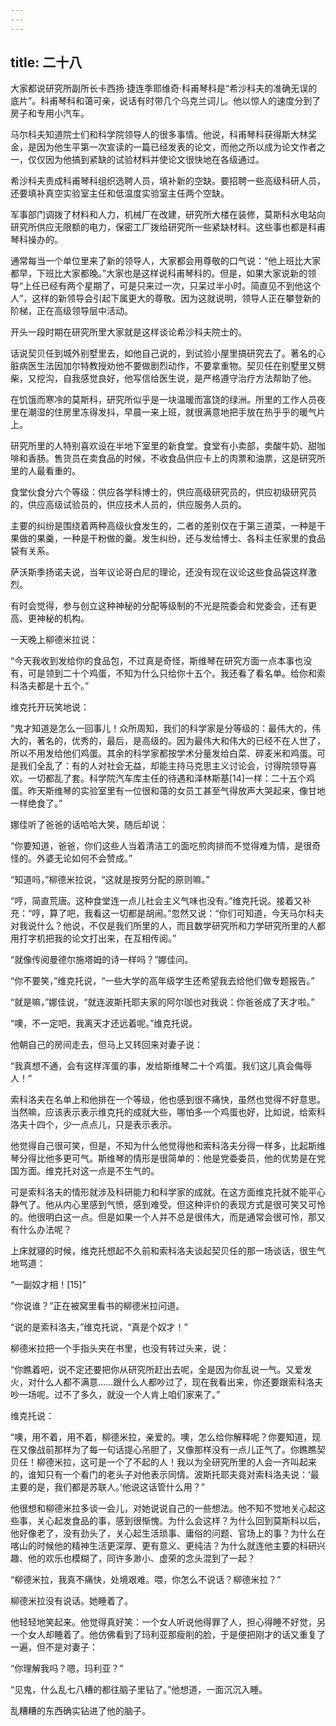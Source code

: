 ```yaml
---
---
---
```

title: 二十八
---



大家都说研究所副所长卡西扬·捷连季耶维奇·科甫琴科是“希沙科夫的准确无误的底片”。科甫琴科和蔼可亲，说话有时带几个乌克兰词儿。他以惊人的速度分到了房子和专用小汽车。

马尔科夫知道院士们和科学院领导人的很多事情。他说，科甫琴科获得斯大林奖金，是因为他生平第一次宣读的一篇已经发表的论文，而他之所以成为论文作者之一，仅仅因为他搞到紧缺的试验材料并使论文很快地在各级通过。

希沙科夫责成科甫琴科组织选聘人员，填补新的空缺。要招聘一些高级科研人员，还要填补真空实验室主任和低温度实验室主任两个空缺。

军事部门调拨了材料和人力，机械厂在改建，研究所大楼在装修，莫斯科水电站向研究所供应无限额的电力，保密工厂拨给研究所一些紧缺材料。这些事也都是科甫琴科操办的。

通常每当一个单位里来了新的领导人，大家都会用尊敬的口气说：“他上班比大家都早，下班比大家都晚。”大家也是这样说科甫琴科的。但是，如果大家说新的领导“上任已经有两个星期了，可是只来过一次，只呆过半小时。简直见不到他这个人”，这样的新领导会引起下属更大的尊敬。因为这就说明，领导人正在攀登新的阶梯，正在高级领导层中活动。

开头一段时期在研究所里大家就是这样谈论希沙科夫院士的。

话说契贝任到城外别墅里去，如他自己说的，到试验小屋里搞研究去了。著名的心脏病医生法因加尔特教授劝他不要做剧烈动作，不要拿重物。契贝任在别墅里又劈柴，又挖沟，自我感觉良好，他写信给医生说，是严格遵守治疗方法帮助了他。

在饥饿而寒冷的莫斯科，研究所似乎是一块温暖而富饶的绿洲。所里的工作人员夜里在潮湿的住房里冻得发抖，早晨一来上班，就很满意地把手放在热乎乎的暖气片上。

研究所里的人特别喜欢设在半地下室里的新食堂。食堂有小卖部，卖酸牛奶、甜咖啡和香肠。售货员在卖食品的时候，不收食品供应卡上的肉票和油票，这是研究所里的人最看重的。

食堂伙食分六个等级：供应各学科博士的，供应高级研究员的，供应初级研究员的，供应高级试验员的，供应技术人员的，供应服务人员的。

主要的纠纷是围绕着两种高级伙食发生的，二者的差别仅在于第三道菜，一种是干果做的果羹，一种是干粉做的羹。发生纠纷，还与发给博士、各科主任家里的食品袋有关系。

萨沃斯季扬诺夫说，当年议论哥白尼的理论，还没有现在议论这些食品袋这样激烈。

有时会觉得，参与创立这种神秘的分配等级制的不光是院委会和党委会，还有更高、更神秘的机构。

一天晚上柳德米拉说：

“今天我收到发给你的食品包，不过真是奇怪，斯维琴在研究方面一点本事也没有，可是领到二十个鸡蛋，不知为什么只给你十五个。我还看了看名单。给你和索科洛夫都是十五个。”

维克托开玩笑地说：

“鬼才知道是怎么一回事儿！众所周知，我们的科学家是分等级的：最伟大的，伟大的，著名的，优秀的，最后，是高级的。因为最伟大和伟大的已经不在人世了，所以不用发给他们鸡蛋。其余的科学家都按学术分量发给白菜、碎麦米和鸡蛋。可是我们全乱了：有的人对社会无益，却能主持马克思主义讨论会，讨得院领导喜欢。一切都乱了套。科学院汽车库主任的待遇和泽林斯基[14]一样：二十五个鸡蛋。昨天斯维琴的实验室里有一位很和蔼的女员工甚至气得放声大哭起来，像甘地一样绝食了。”

娜佳听了爸爸的话哈哈大笑，随后却说：

“你要知道，爸爸，你们这些人当着清洁工的面吃煎肉排而不觉得难为情，是很奇怪的。外婆无论如何不会赞成。”

“知道吗，”柳德米拉说，“这就是按劳分配的原则嘛。”

“哼，简直荒唐。这种食堂连一点儿社会主义气味也没有。”维克托说。接着又补充：“哼，算了吧，我看这一切都是胡闹。”忽然又说：“你们可知道，今天马尔科夫对我说什么？他说，不仅是我们所里的人，而且数学研究所和力学研究所里的人都用打字机把我的论文打出来，在互相传阅。”

“就像传阅曼德尔施塔姆的诗一样吗？”娜佳问。

“你不要笑，”维克托说，“一些大学的高年级学生还希望我去给他们做专题报告。”

“就是嘛，”娜佳说，“就连波斯托耶夫家的阿尔珈也对我说：你爸爸成了天才啦。”

“噢，不一定吧，我离天才还远着呢。”维克托说。

他朝自己的房间走去，但马上又转回来对妻子说：

“我真想不通，会有这样浑蛋的事，发给斯维琴二十个鸡蛋。我们这儿真会侮辱人！”

索科洛夫在名单上和他排在一个等级，他也感到很不痛快，虽然也觉得不好意思。当然嘛，应该表示表示维克托的成就大些，哪怕多一个鸡蛋也好，比如说，给索科洛夫十四个，少一点点儿，只是表示表示。

他觉得自己很可笑，但是，不知为什么他觉得他和索科洛夫分得一样多，比起斯维琴分得比他多更可气。斯维琴的情形是很简单的：他是党委委员，他的优势是在党国方面。维克托对这一点是不生气的。

可是索科洛夫的情形就涉及科研能力和科学家的成就。在这方面维克托就不能平心静气了。他从内心里感到气愤，感到难受。但这种评价的表现方式是很可笑又可怜的。他很明白这一点。但是如果一个人并不总是很伟大，而是通常会很可怜，那又有什么办法呢？

上床就寝的时候，维克托想起不久前和索科洛夫谈起契贝任的那一场谈话，很生气地骂道：

“一副奴才相！[15]”

“你说谁？”正在被窝里看书的柳德米拉问道。

“说的是索科洛夫，”维克托说，“真是个奴才！”

柳德米拉把一个手指头夹在书里，也没有转过头来，说：

“你瞧着吧，说不定还要把你从研究所赶出去呢，全是因为你乱说一气。又爱发火，对什么人都不满意……跟什么人都吵过了，现在我看出来，你还要跟索科洛夫吵一场呢。过不了多久，就没一个人肯上咱们家来了。”

维克托说：

“噢，用不着，用不着，柳德米拉，亲爱的。噢，怎么给你解释呢？你要知道，现在又像战前那样为了每一句话提心吊胆了，又像那样没有一点儿正气了。你瞧瞧契贝任！柳德米拉，这可是一个了不起的人！我以为全研究所里的人会一齐叫起来的，谁知只有一个看门的老头子对他表示同情。波斯托耶夫竟对索科洛夫说：‘最主要的是，我们都是苏联人。’他说这话管什么用？”

他很想和柳德米拉多谈一会儿，对她说说自己的一些想法。他不知不觉地关心起这些事，关心起发食品的事，感到很惭愧。为什么会这样？为什么回到莫斯科以后，他好像老了，没有劲头了，关心起生活琐事、庸俗的问题、官场上的事？为什么在喀山的时候他的精神生活更深厚、更有意义、更纯洁？为什么就连他主要的科研兴趣、他的欢乐也模糊了，同许多渺小、虚荣的念头混到了一起？

“柳德米拉，我真不痛快，处境艰难。喂，你怎么不说话？柳德米拉？”

柳德米拉没有说话。她睡着了。

他轻轻地笑起来。他觉得真好笑：一个女人听说他得罪了人，担心得睡不好觉，另一个女人却睡着了。他仿佛看到了玛利亚那瘦削的脸，于是便把刚才的话又重复了一遍，但不是对妻子：

“你理解我吗？嗯，玛利亚？”

“见鬼，什么乱七八糟的都往脑子里钻了。”他想道，一面沉沉入睡。

乱糟糟的东西确实钻进了他的脑子。